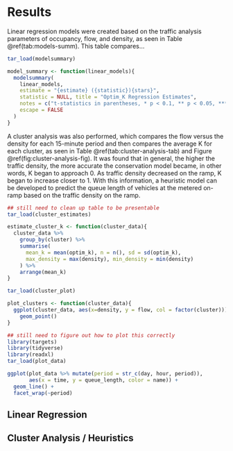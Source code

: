 # Results

Linear regression models were created based on the traffic analysis parameters of occupancy, flow, and density, as seen in Table \@ref(tab:models-summ). This table compares...

```r
tar_load(modelsummary)

model_summary <- function(linear_models){
  modelsummary(
    linear_models, 
    estimate = "{estimate} ({statistic}){stars}",
    statistic = NULL, title = "Optim_K Regression Estimates",
    notes = c("t-statistics in parentheses, * p < 0.1, ** p < 0.05, *** p < 0.01"),
    escape = FALSE
  )
}
```

A cluster analysis was also performed, which compares the flow versus the density for each 15-minute period and then compares the average K for each cluster, as seen in Table \@ref(tab:cluster-analysis-tab) and Figure \@ref(fig:cluster-analysis-fig). It was found that in general, the higher the traffic density, the more accurate the conservation model became, in other words, K began to approach 0. As traffic density decreased on the ramp, K began to increase closer to 1. With this information, a heuristic model can be developed to predict the queue length of vehicles at the metered on-ramp based on the traffic density on the ramp.

```r
## still need to clean up table to be presentable
tar_load(cluster_estimates)

estimate_cluster_k <- function(cluster_data){
  cluster_data %>% 
    group_by(cluster) %>%
    summarise(
      mean_k = mean(optim_k), n = n(), sd = sd(optim_k),
      max_density = max(density), min_density = min(density)
    ) %>%
    arrange(mean_k)
}

```

```r
tar_load(cluster_plot)

plot_clusters <- function(cluster_data){
  ggplot(cluster_data, aes(x=density, y = flow, col = factor(cluster))) + 
    geom_point()
}

```


```r
## still need to figure out how to plot this correctly
library(targets)
library(tidyverse)
library(readxl)
tar_load(plot_data)

ggplot(plot_data %>% mutate(period = str_c(day, hour, period)), 
       aes(x = time, y = queue_length, color = name)) + 
  geom_line() +
  facet_wrap(~period)
```

## Linear Regression

## Cluster Analysis / Heuristics
